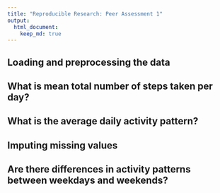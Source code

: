 ```yaml
---
title: "Reproducible Research: Peer Assessment 1"
output: 
  html_document:
    keep_md: true
---
```



## Loading and preprocessing the data


## What is mean total number of steps taken per day?



## What is the average daily activity pattern?



## Imputing missing values



## Are there differences in activity patterns between weekdays and weekends?
